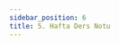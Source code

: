 ```yaml
---
sidebar_position: 6
title: 5. Hafta Ders Notu
---
```



<BaseNotes
    title="Kariyer Planlama Dersi, 5. Hafta"
    videoUrl="https://ue.harran.edu.tr/pluginfile.php/1941256/mod_resource/content/1/Kariyer%20Planlama%20%20Dersi%205-u8.webm"
    noteUrl="https://docs.google.com/presentation/d/1kKceKMFM9Vrj_7UH3JQbPVtZaAfx20SV/edit?usp=sharing&ouid=115882030821992427966&rtpof=true&sd=true"
/>